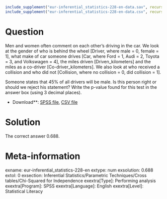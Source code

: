 ```r
include_supplement("eur-inferential_statistics-228-en-data.sav", recursive = TRUE)
include_supplement("eur-inferential_statistics-228-en-data.csv", recursive = TRUE)
```

Question
========
Men and women often comment on each other's driving in the car. We look at the gender of who is behind the wheel [Driver, where male = 0, female = 1], what make of car someone drives [Car, where Ford = 1, Audi = 2, Toyota = 3, and Volkswagen = 4], the miles driven [Driven_kilometers] and the miles as a co-driver [Co-driver_kilometers]. We also look at who received a collision and who did not [Collision, where no collision = 0, did collision = 1].

Someone states that 45% of all drivers will be male. Is this person right or should we reject his statement? Write the p-value found for this test in the answer box (using 3 decimal places).

* Download**: [SPSS file](eur-inferential_statistics-228-en-data.sav), [CSV file](eur-inferential_statistics-228-en-data.csv)


Solution
========
The correct answer 0.688.

Meta-information
================
exname: eur-inferential_statistics-228-en
extype: num
exsolution: 0.688
extol: 0
exsection: Inferential Statistics/Parametric Techniques/Cross tables/Chi-Squared for Independence
exextra[Type]: Performing analysis
exextra[Program]: SPSS
exextra[Language]: English
exextra[Level]: Statistical Literacy
